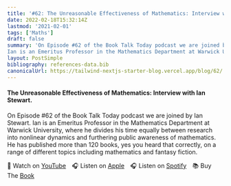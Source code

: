 ```yaml
---
title: '#62: The Unreasonable Effectiveness of Mathematics: Interview with Ian Stewart'
date: 2022-02-18T15:32:14Z
lastmod: '2021-02-01'
tags: ['Maths']
draft: false
summary: 'On Episode #62 of the Book Talk Today podcast we are joined by Ian Stewart.
Ian is an Emeritus Professor in the Mathematics Department at Warwick University, where he divides his time equally between research into nonlinear dynamics and furthering public awareness of mathematics. He has published more than 120 books, yes you heard that correctly, on a range of different topics including mathematics and fantasy fiction.'
layout: PostSimple
bibliography: references-data.bib
canonicalUrl: https://tailwind-nextjs-starter-blog.vercel.app/blog/62/
---
```


#### The Unreasonable Effectiveness of Mathematics: Interview with Ian Stewart.

On Episode #62 of the Book Talk Today podcast we are joined by Ian Stewart.
Ian is an Emeritus Professor in the Mathematics Department at Warwick University, where he divides his time equally between research into nonlinear dynamics and furthering public awareness of mathematics. He has published more than 120 books, yes you heard that correctly, on a range of different topics including mathematics and fantasy fiction.

🎥&nbsp;Watch on [YouTube]&emsp;🎧&nbsp;Listen on [Apple]&emsp;🎧&nbsp;Listen on [Spotify]&emsp;📚&nbsp;Buy The [Book]&emsp;

[youtube]: https://youtu.be/OEhl19e4DP8
[apple]: https://podcasts.apple.com/gb/podcast/62-the-unreasonable-effectiveness-of/id1525619296?i=1000551528622
[spotify]: https://open.spotify.com/episode/7hqPhaIvX8kT1wAhn6QAVZ?si=2ce1Ra1BRXG3U8m9ecAvug
[book]: https://amzn.to/3tnRnDu
